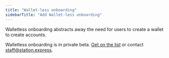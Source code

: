 ```yaml
---
title: "Wallet-less onboarding"
sidebarTitle: "Add Wallet-less onboarding"
---
```


Walletless onboarding abstracts away the need for users to create a wallet to create accounts. 

Walletless onboarding is in private beta. [Get on the list](https://6vdcjqzyfj3.typeform.com/to/x3xer1Rs) or contact staff@station.express.
